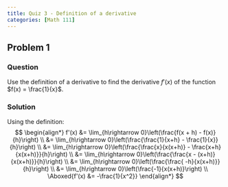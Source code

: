 ```yaml
---
title: Quiz 3 - Definition of a derivative
categories: [Math 111]
---
```


## Problem 1
### Question
Use the definition of a derivative to find the derivative $f'(x)$ of the function $f(x) = \frac{1}{x}$.

### Solution
Using the definition:
$$
\begin{align*}
f'(x) &= \lim_{h\rightarrow 0}\left(\frac{f(x + h) - f(x)}{h}\right) \\
&= \lim_{h\rightarrow 0}\left(\frac{\frac{1}{x+h} - \frac{1}{x}}{h}\right) \\
&= \lim_{h\rightarrow 0}\left(\frac{\frac{x}{x(x+h)} - \frac{x+h}{x(x+h)}}{h}\right) \\
&= \lim_{h\rightarrow 0}\left(\frac{\frac{x - (x+h)}{x(x+h)}}{h}\right) \\
&= \lim_{h\rightarrow 0}\left(\frac{\frac{ -h}{x(x+h)}}{h}\right) \\
&= \lim_{h\rightarrow 0}\left(\frac{-1}{x(x+h)}\right) \\
\Aboxed{f'(x) &= -\frac{1}{x^2}}
\end{align*}
$$
